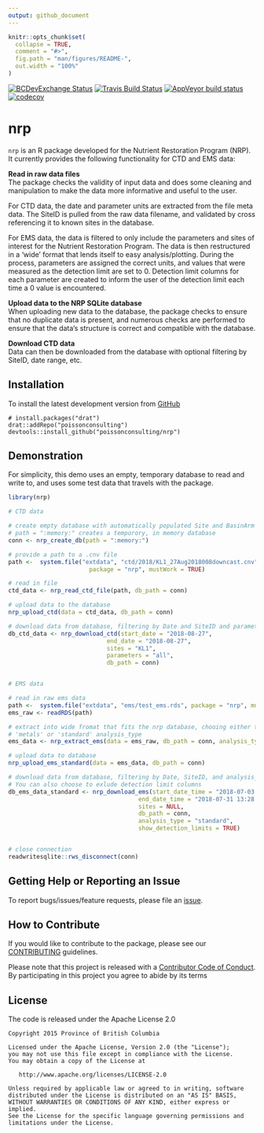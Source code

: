 ```yaml
---
output: github_document
---
```


<!-- README.md is generated from README.Rmd. Please edit that file -->

```r
knitr::opts_chunk$set(
  collapse = TRUE,
  comment = "#>",
  fig.path = "man/figures/README-",
  out.width = "100%"
)
```
[![BCDevExchange Status](https://assets.bcdevexchange.org/images/badges/exploration.svg)](https://github.com/BCDevExchange/docs/blob/master/discussion/projectstates.md)
[![Travis Build Status](https://www.travis-ci.com/poissonconsulting/nrp.svg?token=LCuTqqVUfUECxm1xTQLb&branch=master)](https://www.travis-ci.com/poissonconsulting/nrp)
[![AppVeyor build status](https://ci.appveyor.com/api/projects/status/nf8qrbm7imvkuj0q?svg=true)](https://ci.appveyor.com/project/joethorley/nrp)
[![codecov](https://codecov.io/gh/poissonconsulting/nrp/branch/master/graph/badge.svg?token=BYPzzOPDrd)](https://codecov.io/gh/poissonconsulting/nrp)

# nrp

`nrp` is an R package developed for the Nutrient Restoration Program (NRP).
It currently provides the following functionality for CTD and EMS data:

**Read in raw data files**<br />
  The package checks the validity of input data and does some cleaning and manipulation to make the data more informative and useful to the user.
  
  For CTD data, the date and parameter units are extracted from the file meta data. The SiteID is pulled from the raw data filename, and validated by cross referencing it to known sites in the database.
  
  For EMS data, the data is filtered to only include the parameters and sites of interest for the Nutrient Restoration Program. The data is then restructured in a 'wide' format that lends itself to easy analysis/plotting. During the process, parameters are assigned the correct units, and values that were measured as the detection limit are set to 0. Detection limit columns for each parameter are created to inform the user of the detection limit each time a 0 value is encountered.

**Upload data to the NRP SQLite database**<br />
  When uploading new data to the database, the package checks to ensure that no duplicate data is present, and numerous checks are performed to ensure that the data's structure is correct and compatible with the database.

**Download CTD data**<br />
  Data can then be downloaded from the database with optional filtering by SiteID, date range, etc.

## Installation

To install the latest development version from [GitHub](https://github.com/poissonconsulting/nrp)
```
# install.packages("drat")
drat::addRepo("poissonconsulting")
devtools::install_github("poissonconsulting/nrp")
```
## Demonstration

For simplicity, this demo uses an empty, temporary database to read and write to, and uses some test data that travels with the package.

```r
library(nrp)

# CTD data

# create empty database with automatically populated Site and BasinArm (Lake) tables
# path = ":memory:" creates a temporory, in memory database
conn <- nrp_create_db(path = ":memory:") 

# provide a path to a .cnv file
path <-  system.file("extdata", "ctd/2018/KL1_27Aug2018008downcast.cnv",
                       package = "nrp", mustWork = TRUE)

# read in file
ctd_data <- nrp_read_ctd_file(path, db_path = conn)

# upload data to the database
nrp_upload_ctd(data = ctd_data, db_path = conn)

# download data from database, filtering by Date and SiteID and parameter
db_ctd_data <- nrp_download_ctd(start_date = "2018-08-27",
                            end_date = "2018-08-27",
                            sites = "KL1",
                            parameters = "all",
                            db_path = conn)


# EMS data

# read in raw ems data
path <-  system.file("extdata", "ems/test_ems.rds", package = "nrp", mustWork = TRUE)
ems_raw <- readRDS(path)

# extract into wide fromat that fits the nrp database, chooing either the
# 'metals' or 'standard' analysis_type
ems_data <- nrp_extract_ems(data = ems_raw, db_path = conn, analysis_type = "standard")

# upload data to database
nrp_upload_ems_standard(data = ems_data, db_path = conn)

# download data from database, filtering by Date, SiteID, and analysis_type. 
# You can also choose to exlude detection limit columns
db_ems_data_standard <- nrp_download_ems(start_date_time = "2018-07-03 13:48:00",
                                     end_date_time = "2018-07-31 13:28:00",
                                     sites = NULL,
                                     db_path = conn,
                                     analysis_type = "standard",
                                     show_detection_limits = TRUE)


# close connection
readwritesqlite::rws_disconnect(conn)
```

## Getting Help or Reporting an Issue

To report bugs/issues/feature requests, please file an [issue](https://github.com/poissonconsulting/nrp/issues/).

## How to Contribute

If you would like to contribute to the package, please see our 
[CONTRIBUTING](CONTRIBUTING.md) guidelines.

Please note that this project is released with a [Contributor Code of Conduct](CODE_OF_CONDUCT.md). 
By participating in this project you agree to abide by its terms

## License

The code is released under the Apache License 2.0

    Copyright 2015 Province of British Columbia

    Licensed under the Apache License, Version 2.0 (the "License");
    you may not use this file except in compliance with the License.
    You may obtain a copy of the License at 

       http://www.apache.org/licenses/LICENSE-2.0

    Unless required by applicable law or agreed to in writing, software
    distributed under the License is distributed on an "AS IS" BASIS,
    WITHOUT WARRANTIES OR CONDITIONS OF ANY KIND, either express or implied.
    See the License for the specific language governing permissions and
    limitations under the License.
